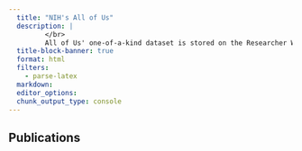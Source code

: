 ```yaml
---
  title: "NIH's All of Us"
  description: |
         </br>
         All of Us' one-of-a-kind dataset is stored on the Researcher Workbench, a secure, cloud-based platform. Registered researchers can access data from surveys, genomic analyses, electronic health records, physical measurements, and wearables to study the full range of factors that influence health and disease.
  title-block-banner: true
  format: html
  filters:
    - parse-latex
  markdown: 
  editor_options: 
  chunk_output_type: console
---
```


## Publications
